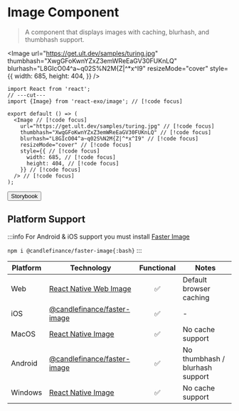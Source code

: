 
# Image Component

> A component that displays images with caching, blurhash, and thumbhash support.

<Image
  url="https://get.ult.dev/samples/turing.jpg"
  thumbhash="XwgGFoKwnYZxZ3emWReEaGV30FUKnLQ"
  blurhash="L8GIcO04^a~q02S%N2M{Z|^*x^I9"
  resizeMode="cover"
  style={{
    width: 685,
    height: 404,
  }}
/>

```tsx twoslash
import React from 'react';
// ---cut---
import {Image} from 'react-exo/image'; // [!code focus]

export default () => (
  <Image // [!code focus]
    url="https://get.ult.dev/samples/turing.jpg" // [!code focus]
    thumbhash="XwgGFoKwnYZxZ3emWReEaGV30FUKnLQ" // [!code focus]
    blurhash="L8GIcO04^a~q02S%N2M{Z|^*x^I9" // [!code focus]
    resizeMode="cover" // [!code focus]
    style={{ // [!code focus]
      width: 685, // [!code focus]
      height: 404, // [!code focus]
    }} // [!code focus]
  /> // [!code focus]
);
```

<Button href="https://exo.fig.run/?path=/docs/primitives-image">Storybook</Button>

## Platform Support

:::info
For Android & iOS support you must install [Faster Image](https://github.com/candlefinance/faster-image)

`npm i @candlefinance/faster-image{:bash}`
:::

| Platform | Technology | Functional | Notes |
| -------- | ---------- | :--------: | ----- |
| Web | [React Native Web Image](https://necolas.github.io/react-native-web/docs/image) | ✅ | Default browser caching |
| iOS | [@candlefinance/faster-image](https://github.com/candlefinance/faster-image) | ✅ | - |
| MacOS | [React Native Image](https://reactnative.dev/docs/image) | ✅ | No cache support |
| Android | [@candlefinance/faster-image](https://github.com/candlefinance/faster-image) | ✅ | No thumbhash / blurhash support |
| Windows | [React Native Image](https://reactnative.dev/docs/image) | ✅ | No cache support |
